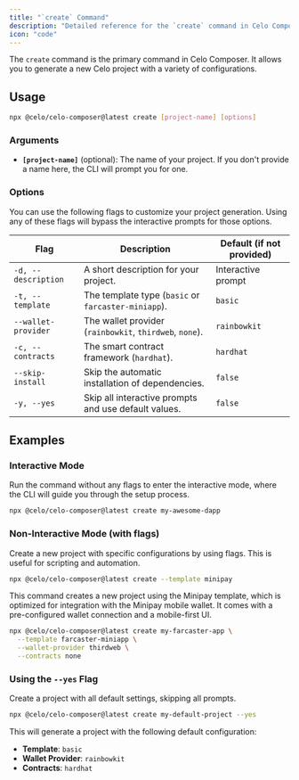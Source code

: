 ```yaml
---
title: "`create` Command"
description: "Detailed reference for the `create` command in Celo Composer."
icon: "code"
---
```


The `create` command is the primary command in Celo Composer. It allows you to generate a new Celo project with a variety of configurations.

## Usage

```bash
npx @celo/celo-composer@latest create [project-name] [options]
```

### Arguments

- **`[project-name]`** (optional): The name of your project. If you don't provide a name here, the CLI will prompt you for one.

### Options

You can use the following flags to customize your project generation. Using any of these flags will bypass the interactive prompts for those options.

| Flag                | Description                                             | Default (if not provided) |
| ------------------- | ------------------------------------------------------- | ------------------------- |
| `-d, --description` | A short description for your project.                   | Interactive prompt        |
| `-t, --template`    | The template type (`basic` or `farcaster-miniapp`).     | `basic`                   |
| `--wallet-provider` | The wallet provider (`rainbowkit`, `thirdweb`, `none`). | `rainbowkit`              |
| `-c, --contracts`   | The smart contract framework (`hardhat`).               | `hardhat`                 |
| `--skip-install`    | Skip the automatic installation of dependencies.        | `false`                   |
| `-y, --yes`         | Skip all interactive prompts and use default values.    | `false`                   |

## Examples

### Interactive Mode

Run the command without any flags to enter the interactive mode, where the CLI will guide you through the setup process.

```bash
npx @celo/celo-composer@latest create my-awesome-dapp
```

### Non-Interactive Mode (with flags)

Create a new project with specific configurations by using flags. This is useful for scripting and automation.

```bash
npx @celo/celo-composer@latest create --template minipay
```

This command creates a new project using the Minipay template, which is optimized for integration with the Minipay mobile wallet. It comes with a pre-configured wallet connection and a mobile-first UI.

```bash
npx @celo/celo-composer@latest create my-farcaster-app \
  --template farcaster-miniapp \
  --wallet-provider thirdweb \
  --contracts none
```

### Using the `--yes` Flag

Create a project with all default settings, skipping all prompts.

```bash
npx @celo/celo-composer@latest create my-default-project --yes
```

This will generate a project with the following default configuration:

- **Template**: `basic`
- **Wallet Provider**: `rainbowkit`
- **Contracts**: `hardhat`

